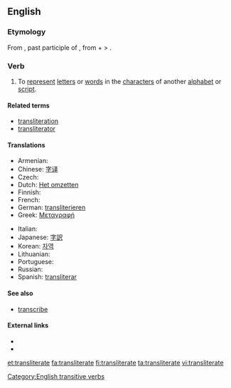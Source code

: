 ==English==

===Etymology===
From {{etyl|la}} {{term|transliteratum|lang=la}}, past participle of {{term|translitero|lang=la}}, from {{term|trans-||across|lang=la}} + {{term|litero|literō|lang=la}} <!-- If "littera" is the etymon for "litero", this angle bracket is pointing the wrong: --> > {{term|littera||letter|lang=la}}.

===Verb===
{{en-verb|transliterat|ing}}

# {{transitive}} To [[represent]] [[letter]]s or [[word]]s in the [[character]]s of another [[alphabet]] or [[script]].

====Related terms====
* [[transliteration]]
* [[transliterator]]

====Translations====
{{trans-top|to represent letters or words in the characters of another alphabet or script}}
* Armenian: {{t|hy|գրադարձել|tr=gradarjel|sc=Armn}}
* Chinese: [[字译]]
* Czech: {{t-|cs|transliterovat}}
* Dutch: [[Het omzetten]]
* Finnish: {{t+|fi|translitteroida}}
* French: {{t+|fr|translittérer}}
* German: [[transliterieren]]
* Greek: [[Μεταγραφή]]
{{trans-mid}}
* Italian: {{t-|it|traslitterare}}
* Japanese: [[字訳]]
* Korean: [[자역]]
* Lithuanian: {{t-|lt|transliteruoti|xs=Lithuanian}}
* Portuguese: {{t+|pt|transliterar}}
* Russian: {{t+|ru|транслитерировать|sc=Cyrl}}
* Spanish: [[transliterar]]
{{trans-bottom}}

====See also====
* [[transcribe]]

====External links====
* {{R:Webster 1913}}
* {{R:Century 1911}}

[[Category:English transitive verbs]]

[[et:transliterate]]
[[fa:transliterate]]
[[fi:transliterate]]
[[ta:transliterate]]
[[vi:transliterate]]